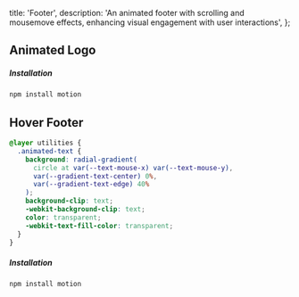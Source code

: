   title: 'Footer',
  description:
    'An animated footer with scrolling and mousemove effects, enhancing visual engagement with user interactions',
};

## Animated Logo

<ComponentCodePreview name='animated-logo-footer' hasReTrigger responsive>

##### Installation

```bash
npm install motion
```

</ComponentCodePreview>

## Hover Footer

<ComponentCodePreview name='hover-footer' responsive  isTab>

<TabCodePreview name='hover-footer' >

```css globals.css
@layer utilities {
  .animated-text {
    background: radial-gradient(
      circle at var(--text-mouse-x) var(--text-mouse-y),
      var(--gradient-text-center) 0%,
      var(--gradient-text-edge) 40%
    );
    background-clip: text;
    -webkit-background-clip: text;
    color: transparent;
    -webkit-text-fill-color: transparent;
  }
}
```

</TabCodePreview>

##### Installation

```bash
npm install motion
```

</ComponentCodePreview>